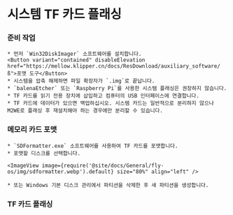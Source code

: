 
# 시스템 TF 카드 플래싱

### 준비 작업

    * 먼저 `Win32DiskImager` 소프트웨어를 설치합니다.
    <Button variant="contained" disableElevation href="https://mellow.klipper.cn/docs/ResDownload/auxiliary_software/ß">포맷 도구</Button>
    * 시스템을 압축 해제하면 파일 확장자가 `.img`로 끝납니다.
    * `balenaEtcher` 또는 `Raspberry Pi`를 사용한 시스템 플래싱은 권장하지 않습니다.
    * TF 카드를 읽기 전용 장치에 삽입하고 컴퓨터의 USB 인터페이스에 연결합니다.
    * TF 카드에 데이터가 있으면 백업하십시오. 시스템 카드는 일반적으로 분리하지 않으나 M2WE로 플래싱 후 재설치해야 하는 경우에만 분리할 수 있습니다.

### 메모리 카드 포맷

    * `SDFormatter.exe` 소프트웨어를 사용하여 TF 카드를 포맷합니다.
    * 포맷할 디스크를 선택합니다.

    <ImageView image={require('@site/docs/General/fly-os/img/sdformatter.webp').default} size="80%" align="left" />

    * 또는 Windows 기본 디스크 관리에서 파티션을 삭제한 후 새 파티션을 생성합니다.

### TF 카드 플래싱

<WIN32 />
